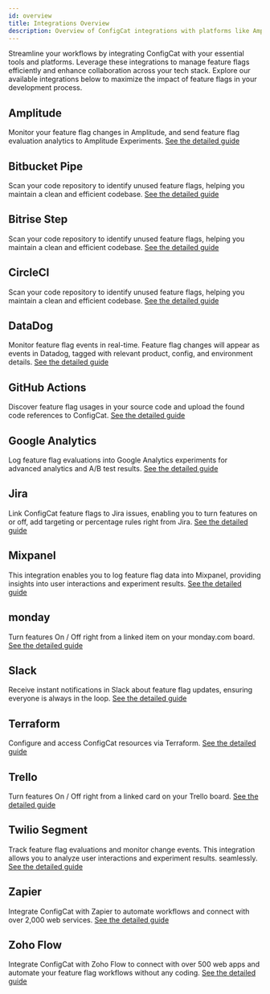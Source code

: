 ```yaml
---
id: overview
title: Integrations Overview
description: Overview of ConfigCat integrations with platforms like Amplitude, GitHub, Slack, and more.
---
```


Streamline your workflows by integrating ConfigCat with your essential tools and platforms. Leverage these integrations to manage feature flags efficiently and enhance collaboration across your tech stack. Explore our available integrations below to maximize the impact of feature flags in your development process.

## Amplitude

Monitor your feature flag changes in Amplitude, and send feature flag evaluation analytics to Amplitude Experiments. 
[See the detailed guide](./amplitude.mdx)

## Bitbucket Pipe

Scan your code repository to identify unused feature flags, helping you maintain a clean and efficient codebase.
[See the detailed guide](./bitbucket.mdx)

## Bitrise Step

Scan your code repository to identify unused feature flags, helping you maintain a clean and efficient codebase.
[See the detailed guide](./bitrise.mdx)

## CircleCI

Scan your code repository to identify unused feature flags, helping you maintain a clean and efficient codebase.
[See the detailed guide](./circleci.mdx)

## DataDog

Monitor feature flag events in real-time. Feature flag changes will appear as events in Datadog, tagged with relevant product, config, and environment details.
[See the detailed guide](./datadog.mdx)

## GitHub Actions

Discover feature flag usages in your source code and upload the found code references to ConfigCat.
[See the detailed guide](./github.mdx)

## Google Analytics

Log feature flag evaluations into Google Analytics experiments for advanced analytics and A/B test results.
[See the detailed guide](./google-analytics.mdx)

## Jira

Link ConfigCat feature flags to Jira issues, enabling you to turn features on or off, add targeting or percentage rules right from Jira.
[See the detailed guide](./jira.mdx)

## Mixpanel

This integration enables you to log feature flag data into Mixpanel, providing insights into user interactions and experiment results.
[See the detailed guide](./mixpanel.mdx)

## monday

Turn features On / Off right from a linked item on your monday.com board.
[See the detailed guide](./monday.mdx)

## Slack

Receive instant notifications in Slack about feature flag updates, ensuring everyone is always in the loop. 
[See the detailed guide](./slack.mdx)

## Terraform

Configure and access ConfigCat resources via Terraform.
[See the detailed guide](./terraform.mdx)

## Trello

Turn features On / Off right from a linked card on your Trello board.
[See the detailed guide](./trello.mdx)

## Twilio Segment

Track feature flag evaluations and monitor change events. This integration allows you to analyze user interactions and experiment results. seamlessly.
[See the detailed guide](./segment.mdx)

## Zapier

Integrate ConfigCat with Zapier to automate workflows and connect with over 2,000 web services.
[See the detailed guide](./zapier.mdx)

## Zoho Flow

Integrate ConfigCat with Zoho Flow to connect with over 500 web apps and automate your feature flag workflows without any coding. 
[See the detailed guide](./zoho-flow.mdx)